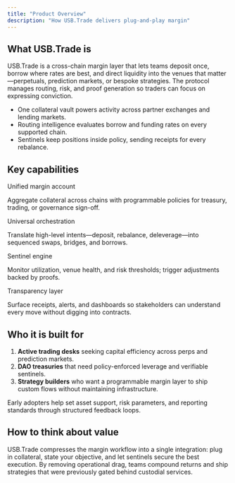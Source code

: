 ```yaml
---
title: "Product Overview"
description: "How USB.Trade delivers plug-and-play margin"
---
```


<div className="usb-section">
  <h2>What USB.Trade is</h2>
  <p>
    USB.Trade is a cross-chain margin layer that lets teams deposit once, borrow where rates are best, and direct liquidity into the venues that matter—perpetuals, prediction markets, or bespoke strategies. The protocol manages routing, risk, and proof generation so traders can focus on expressing conviction.
  </p>
  <ul className="usb-checklist">
    <li>One collateral vault powers activity across partner exchanges and lending markets.</li>
    <li>Routing intelligence evaluates borrow and funding rates on every supported chain.</li>
    <li>Sentinels keep positions inside policy, sending receipts for every rebalance.</li>
  </ul>
</div>

<div className="usb-section">
  <h2>Key capabilities</h2>
  <div className="usb-grid">
    <div className="usb-card">
      <span className="usb-card__eyebrow">Unified margin account</span>
      <p className="usb-card__body">
        Aggregate collateral across chains with programmable policies for treasury, trading, or governance sign-off.
      </p>
    </div>
    <div className="usb-card">
      <span className="usb-card__eyebrow">Universal orchestration</span>
      <p className="usb-card__body">
        Translate high-level intents—deposit, rebalance, deleverage—into sequenced swaps, bridges, and borrows.
      </p>
    </div>
    <div className="usb-card">
      <span className="usb-card__eyebrow">Sentinel engine</span>
      <p className="usb-card__body">
        Monitor utilization, venue health, and risk thresholds; trigger adjustments backed by proofs.
      </p>
    </div>
    <div className="usb-card">
      <span className="usb-card__eyebrow">Transparency layer</span>
      <p className="usb-card__body">
        Surface receipts, alerts, and dashboards so stakeholders can understand every move without digging into contracts.
      </p>
    </div>
  </div>
</div>

<div className="usb-section">
  <h2>Who it is built for</h2>
  <ol>
    <li><strong>Active trading desks</strong> seeking capital efficiency across perps and prediction markets.</li>
    <li><strong>DAO treasuries</strong> that need policy-enforced leverage and verifiable sentinels.</li>
    <li><strong>Strategy builders</strong> who want a programmable margin layer to ship custom flows without maintaining infrastructure.</li>
  </ol>
  <p>
    Early adopters help set asset support, risk parameters, and reporting standards through structured feedback loops.
  </p>
</div>

<div className="usb-section">
  <h2>How to think about value</h2>
  <p>
    USB.Trade compresses the margin workflow into a single integration: plug in collateral, state your objective, and let sentinels secure the best execution. By removing operational drag, teams compound returns and ship strategies that were previously gated behind custodial services.
  </p>
</div>
